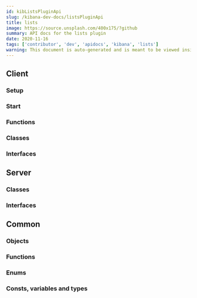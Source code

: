 ```yaml
---
id: kibListsPluginApi
slug: /kibana-dev-docs/listsPluginApi
title: lists
image: https://source.unsplash.com/400x175/?github
summary: API docs for the lists plugin
date: 2020-11-16
tags: ['contributor', 'dev', 'apidocs', 'kibana', 'lists']
warning: This document is auto-generated and is meant to be viewed inside our experimental, new docs system. Reach out in #docs-engineering for more info.
---
```



## Client

### Setup
<DocDefinitionList data={[listsObj.client.setup]}/>

### Start
<DocDefinitionList data={[listsObj.client.start]}/>

### Functions
<DocDefinitionList data={listsObj.client.functions}/>

### Classes
<DocDefinitionList data={listsObj.client.classes}/>

### Interfaces
<DocDefinitionList data={listsObj.client.interfaces}/>

## Server

### Classes
<DocDefinitionList data={listsObj.server.classes}/>

### Interfaces
<DocDefinitionList data={listsObj.server.interfaces}/>

## Common

### Objects
<DocDefinitionList data={listsObj.common.objects}/>

### Functions
<DocDefinitionList data={listsObj.common.functions}/>

### Enums
<DocDefinitionList data={listsObj.common.enums}/>

### Consts, variables and types
<DocDefinitionList data={listsObj.common.misc}/>

